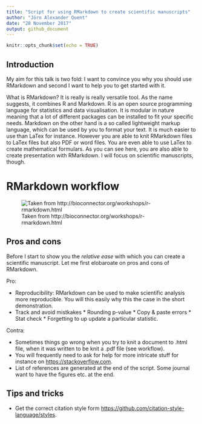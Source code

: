 ```yaml
---
title: "Script for using RMarkdown to create scientific manuscripts"
author: "Jörn Alexander Quent"
date: "28 November 2017"
output: github_document
---
```


```r
knitr::opts_chunk$set(echo = TRUE)
```

## Introduction
My aim for this talk is two fold: I want to convince you why you should use RMarkdown and second I want to help you to get started with it.

What is RMarkdown? It is really is really versatile tool. As the name suggests, it combines R and Markdown. R is an open source programming language for statistics and data visualisation. It is modular in nature meaning that a lot of different packages can be installed to fit your specific needs. Markdown on the other hand is a so called lightweight markup language, which can be used by you to format your text. It is much easier to use than LaTex for instance. However you are able to knit RMarkdown files to LaTex files but also PDF or word files. You are even able to use LaTex to create mathematical formulars. As you can see here, you are also able to create presentation with RMarkdown. I will focus on scientific manuscripts, though. 

# RMarkdown workflow

![Taken from http://bioconnector.org/workshops/r-rmarkdown.html](rmarkdown-workflow.png)

## Pros and cons
Before I start to show you the *relative ease* with which you can create a scientific manuscript. Let me first elobaroate on pros and cons of RMarkdown.

Pro:

* Reproducibility: RMarkdown can be used to make scientific analysis more reproducible. You will this easily why this the case in the short demonstration. 
* Track and avoid mistkakes
      * Rounding p-value
      * Copy & paste errors
      * Stat check
      * Forgetting to up update a particular statistic.
      
Contra:

* Sometimes things go wrong when you try to knit a document to .html file, when it was written to be knit a .pdf file (see workflow). 
* You will frequently need to ask for help for more intricate stuff for instance on [https://stackoverflow.com](https://stackoverflow.com).
* List of references are generated at the end of the script. Some journal want to have the figures etc. at the end. 



## Tips and tricks
* Get the correct citation style form [https://github.com/citation-style-language/styles](https://github.com/citation-style-language/styles).
